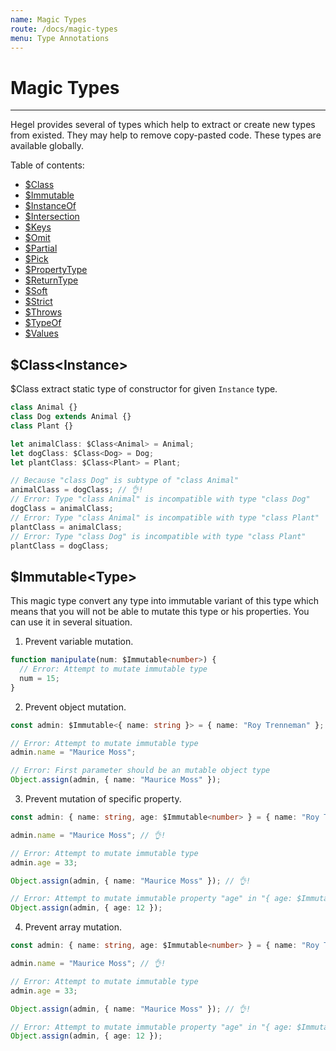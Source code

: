 ```yaml
---
name: Magic Types
route: /docs/magic-types
menu: Type Annotations
---
```


# Magic Types
----------------

Hegel provides several of types which help to extract or create new types from existed. They may help to remove copy-pasted code. These types are available globally.

Table of contents:
- [$Class](#class)
- [$Immutable](#immutable)
- [$InstanceOf](#instanceof)
- [$Intersection](#intersection)
- [$Keys](#keys)
- [$Omit](#omit)
- [$Partial](#partial)
- [$Pick](#pick)
- [$PropertyType](#propertytype)
- [$ReturnType](#returntype)
- [$Soft](#soft)
- [$Strict](#strict)
- [$Throws](#throws)
- [$TypeOf](#typeof)
- [$Values](#values)


## $Class<Instance\>

$Class extract static type of constructor for given `Instance` type.

```typescript
class Animal {}
class Dog extends Animal {}
class Plant {}

let animalClass: $Class<Animal> = Animal;
let dogClass: $Class<Dog> = Dog;
let plantClass: $Class<Plant> = Plant;

// Because "class Dog" is subtype of "class Animal"
animalClass = dogClass; // 👌!
// Error: Type "class Animal" is incompatible with type "class Dog"
dogClass = animalClass;
// Error: Type "class Animal" is incompatible with type "class Plant"
plantClass = animalClass;
// Error: Type "class Dog" is incompatible with type "class Plant"
plantClass = dogClass;
```

## $Immutable<Type\>

This magic type convert any type into immutable variant of this type which means that you will not be able to mutate this type or his properties. You can use it in several situation.

1. Prevent variable mutation.
```typescript
function manipulate(num: $Immutable<number>) {
  // Error: Attempt to mutate immutable type
  num = 15;
}
```

2. Prevent object mutation.
```typescript
const admin: $Immutable<{ name: string }> = { name: "Roy Trenneman" };

// Error: Attempt to mutate immutable type
admin.name = "Maurice Moss";

// Error: First parameter should be an mutable object type
Object.assign(admin, { name: "Maurice Moss" });
```

3. Prevent mutation of specific property.

```typescript
const admin: { name: string, age: $Immutable<number> } = { name: "Roy Trenneman", age: 32 };

admin.name = "Maurice Moss"; // 👌!

// Error: Attempt to mutate immutable type
admin.age = 33;

Object.assign(admin, { name: "Maurice Moss" }); // 👌!

// Error: Attempt to mutate immutable property "age" in "{ age: $Immutable<number>, name: string }" type
Object.assign(admin, { age: 12 });
```

4. Prevent array mutation.

```typescript
const admin: { name: string, age: $Immutable<number> } = { name: "Roy Trenneman", age: 32 };

admin.name = "Maurice Moss"; // 👌!

// Error: Attempt to mutate immutable type
admin.age = 33;

Object.assign(admin, { name: "Maurice Moss" }); // 👌!

// Error: Attempt to mutate immutable property "age" in "{ age: $Immutable<number>, name: string }" type
Object.assign(admin, { age: 12 });
```
